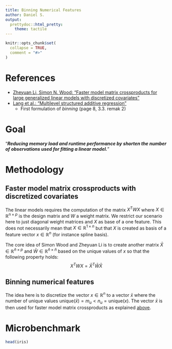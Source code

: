 ```yaml
---
title: Binning Numerical Features
author: Daniel S.
output:
  prettydoc::html_pretty:
    theme: tactile
---
```


```r
knitr::opts_chunk$set(
  collapse = TRUE,
  comment = "#>"
)
```


# References

- [Zheyuan Li, Simon N. Wood: "Faster model matrix crossproducts for large generalized linear models with discretized covariates"](https://link.springer.com/content/pdf/10.1007/s11222-019-09864-2.pdf)
- [Lang et al.: "Multilevel structured additive regression"](https://link.springer.com/article/10.1007/s11222-012-9366-0)
    - First formulation of _binning_ (page 8, 3.3. remak 2)


# Goal

"___Reducing memory load and runtime performance by shorten the number of observations used for fitting a linear model.___"


# Methodology

## Faster model matrix crossproducts with discretized covariates

The linear models requires the computation of the matrix $X^TWX$ where $X\in\mathbb{R}^{n\times p}$ is the design matrix and $W$ a weight matrix. We restrict our scenario here to just diagonal weight matrices and $X$ as base of a one feature. This does not necessarily mean that $X\in\mathbb{R}^{1\times n}$ but that $X$ is created as basis of a feature vector $x\in \mathbb{R}^n$ (for instance spline basis).

The core idea of Simon Wood and Zheyuan Li is to create another matrix $\bar{X}\in\mathbb{R}^{\bar{n}\times p}$ and $\bar{W}\in\mathbb{R}^{\bar{n}\times\bar{n}}$ based on the unique values of $x$ so that the following property holds:
$$
X^TWX = \bar{X}^T\bar{W}\bar{X}
$$

## Binning numerical features

The idea here is to discretize the vector $x\in\mathbb{R}^n$ to a vector $\bar{x}$ where the number of unique values $\text{unique}(\bar{x}) = m_u < n_u = \text{unique}(x)$. The vector $\bar{x}$ is then used for faster model matrix crossproducts as explained [above](#faster-model-matrix-crossproducts-with-discretized-covariates).

# Microbenchmark

```r
head(iris)
```


